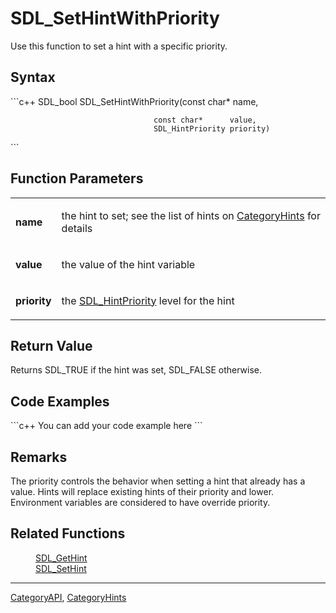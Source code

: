 <!-- pragma section-numbers off -->
<!-- pragma camelcase off -->

= SDL_SetHintWithPriority =
Use this function to set a hint with a specific priority.


== Syntax ==
```c++
SDL_bool SDL_SetHintWithPriority(const char*      name,
                                 const char*      value,
                                 SDL_HintPriority priority)
```

== Function Parameters ==
{|
|'''name'''
|the hint to set; see the list of hints on [http://wiki.libsdl.org/moin.cgi/CategoryHints#Hints CategoryHints] for details
|-
|'''value'''
|the value of the hint variable
|-
|'''priority'''
|the [[SDL_HintPriority]] level for the hint
|}

== Return Value ==
Returns SDL_TRUE if the hint was set, SDL_FALSE otherwise.

== Code Examples ==
```c++
You can add your code example here
```

== Remarks ==
The priority controls the behavior when setting a hint that already has a value.  Hints will replace existing hints of their priority and lower.  Environment variables are considered to have override priority.

== Related Functions ==
:[[SDL_GetHint]]
:[[SDL_SetHint]]

----
[[CategoryAPI]], [[CategoryHints]]
